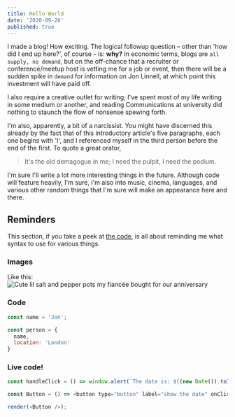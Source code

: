 ```yaml
---
title: Hello World
date: '2020-09-26'
published: true
---
```


I made a blog! How exciting. The logical followup question – other than 'how did I end up here?', of course – is: **why?** In economic terms, blogs are `all supply, no demand`, but on the off-chance that a recruiter or conference/meetup host is vetting me for a job or event, then there will be a sudden spike in `demand` for information on Jon Linnell, at which point this investment will have paid off.

I also require a creative outlet for writing; I've spent most of my life writing in some medium or another, and reading Communications at university did nothing to staunch the flow of nonsense spewing forth.

I'm also, apparently, a bit of a narcissist. You might have discerned this already by the fact that of this introductory article's five paragraphs, each one begins with 'I', and I referenced myself in the third person before the end of the first. To quote a great orator,

> It's the old demagogue in me; I need the pulpit, I need the podium.

I'm sure I'll write a lot more interesting things in the future. Although code will feature heavily, I'm sure, I'm also into music, cinema, languages, and various other random things that I'm sure will make an appearance here and there.

## Reminders

This section, if you take a peek at [the code](https://www.github.com/jonlinnell/blog/master/content/blog/hello-world/hello-world.mdx), is all about reminding me what syntax to use for various things.

### Images

Like this:
![Cute lil salt and pepper pots my fiancée bought for our anniversary](./saltandpepper.png)

### Code
```js
const name = 'Jon';

const person = {
  name,
  location: 'London'
}
```

### Live code!

```js react-live
const handleClick = () => window.alert(`The date is: ${(new Date()).toISOString()}`);

const Button = () => <button type="button" label="show the date" onClick={handleClick}>What's the date?</button>;

render(<Button />);
```
